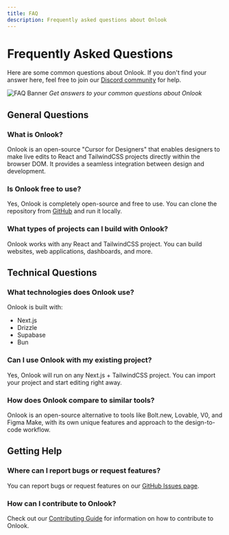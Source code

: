 ```yaml
---
title: FAQ
description: Frequently asked questions about Onlook
---
```


# Frequently Asked Questions

Here are some common questions about Onlook. If you don't find your answer here, feel free to join our [Discord community](https://discord.gg/hERDfFZCsH) for help.

![FAQ Banner](/images/faq-banner.png)
*Get answers to your common questions about Onlook*

## General Questions

### What is Onlook?

Onlook is an open-source "Cursor for Designers" that enables designers to make live edits to React and TailwindCSS projects directly within the browser DOM. It provides a seamless integration between design and development.

### Is Onlook free to use?

Yes, Onlook is completely open-source and free to use. You can clone the repository from [GitHub](https://github.com/onlook-dev/onlook) and run it locally.

### What types of projects can I build with Onlook?

Onlook works with any React and TailwindCSS project. You can build websites, web applications, dashboards, and more.

## Technical Questions

### What technologies does Onlook use?

Onlook is built with:
- Next.js
- Drizzle
- Supabase
- Bun

### Can I use Onlook with my existing project?

Yes, Onlook will run on any Next.js + TailwindCSS project. You can import your project and start editing right away.

### How does Onlook compare to similar tools?

Onlook is an open-source alternative to tools like Bolt.new, Lovable, V0, and Figma Make, with its own unique features and approach to the design-to-code workflow.

## Getting Help

### Where can I report bugs or request features?

You can report bugs or request features on our [GitHub Issues page](https://github.com/onlook-dev/onlook/issues).

### How can I contribute to Onlook?

Check out our [Contributing Guide](/docs/developer/contributing) for information on how to contribute to Onlook.
